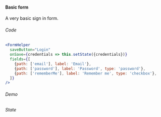 
#### Basic form

A very basic sign in form.

###### Code

```jsx
<FormHelper
  saveButton="Login"
  onSave={credentials => this.setState({credentials})}
  fields={[
    {path: ['email'], label: 'Email'},
    {path: ['password'], label: 'Password', type: 'password'},
    {path: ['rememberMe'], label: 'Remember me', type: 'checkbox'},
  ]}
/>
```

###### Demo

<div>
  <Example />
</div>

###### State

<div>
  <p>
    <Spy />
  </p>
</div>
